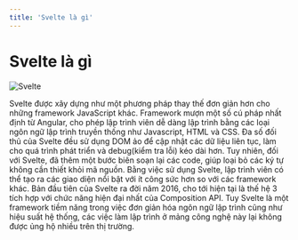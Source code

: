 ```yaml
---
title: 'Svelte là gì'
---
```


# Svelte là gì

![Svelte](/static/media/svelte.png)

Svelte được xây dựng như một phương pháp thay thế đơn giản hơn cho những framework JavaScript khác. Framework mượn một số cú pháp nhất định từ Angular, cho phép lập trình viên dễ dàng lập trình bằng các loại ngôn ngữ lập trình truyền thống như Javascript, HTML và CSS. Đa số đối thủ của Svelte đều sử dụng DOM ảo để cập nhật các dữ liệu liên tục, làm cho quá trình phát triển và debug(kiểm tra lỗi) kéo dài hơn. Tuy nhiên, đối với Svelte, đã thêm một bước biên soạn lại các code, giúp loại bỏ các ký tự không cần thiết khỏi mã nguồn. Bằng việc sử dụng Svelte, lập trình viên có thể tạo ra các giao diện nổi bật với ít công sức hơn so với các framework khác. Bản đầu tiên của Svelte ra đời năm 2016, cho tới hiện tại là thế hệ 3 tích hợp với chức năng hiện đại nhất của Composition API. Tuy Svelte là một framework tiềm năng trong việc đơn giản hóa ngôn ngữ lập trình cũng như hiệu suất hệ thống, các việc làm lập trình ở mảng công nghệ này lại không được ủng hộ nhiều trên thị trường.
